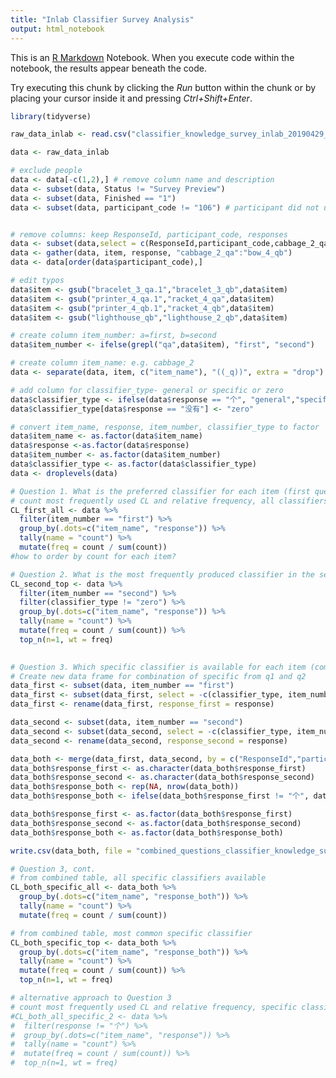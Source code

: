 ```yaml
---
title: "Inlab Classifier Survey Analysis"
output: html_notebook
---
```


This is an [R Markdown](http://rmarkdown.rstudio.com) Notebook. When you execute code within the notebook, the results appear beneath the code. 

Try executing this chunk by clicking the *Run* button within the chunk or by placing your cursor inside it and pressing *Ctrl+Shift+Enter*. 

```r
library(tidyverse)
```


```r
raw_data_inlab <- read.csv("classifier_knowledge_survey_inlab_20190429_20191025.csv", encoding="UTF-8")

data <- raw_data_inlab
```


```r

# exclude people
data <- data[-c(1,2),] # remove column name and description
data <- subset(data, Status != "Survey Preview")
data <- subset(data, Finished == "1")
data <- subset(data, participant_code != "106") # participant did not use classifiers


# remove columns: keep ResponseId, participant_code, responses
data <- subset(data,select = c(ResponseId,participant_code,cabbage_2_qa:bow_4_qb))
data <- gather(data, item, response, "cabbage_2_qa":"bow_4_qb")
data <- data[order(data$participant_code),]

# edit typos
data$item <- gsub("bracelet_3_qa.1","bracelet_3_qb",data$item)
data$item <- gsub("printer_4_qa.1","racket_4_qa",data$item)
data$item <- gsub("printer_4_qb.1","racket_4_qb",data$item)
data$item <- gsub("lighthouse_qb","lighthouse_2_qb",data$item)


```

```r

# create column item_number: a=first, b=second
data$item_number <- ifelse(grepl("qa",data$item), "first", "second")

# create column item_name: e.g. cabbage_2
data <- separate(data, item, c("item_name"), "((_q))", extra = "drop")

# add column for classifier_type- general or specific or zero
data$classifier_type <- ifelse(data$response == "个", "general","specific")
data$classifier_type[data$response == "没有"] <- "zero"

# convert item_name, response, item_number, classifier_type to factor
data$item_name <- as.factor(data$item_name)
data$response <-as.factor(data$response)
data$item_number <- as.factor(data$item_number)
data$classifier_type <- as.factor(data$classifier_type)
data <- droplevels(data)
```


```r
# Question 1. What is the preferred classifier for each item (first question)?
# count most frequently used CL and relative frequency, all classifiers, sorted by item
CL_first_all <- data %>% 
  filter(item_number == "first") %>% 
  group_by(.dots=c("item_name", "response")) %>% 
  tally(name = "count") %>% 
  mutate(freq = count / sum(count))
#how to order by count for each item?

```

```r
# Question 2. What is the most frequently produced classifier in the second question?
CL_second_top <- data %>%
  filter(item_number == "second") %>%
  filter(classifier_type != "zero") %>%
  group_by(.dots=c("item_name", "response")) %>% 
  tally(name = "count") %>%
  mutate(freq = count / sum(count)) %>% 
  top_n(n=1, wt = freq)
  
```

```r
# Question 3. Which specific classifier is available for each item (combination of q1 and q2)?
# Create new data frame for combination of specific from q1 and q2
data_first <- subset(data, item_number == "first")
data_first <- subset(data_first, select = -c(classifier_type, item_number))
data_first <- rename(data_first, response_first = response)

data_second <- subset(data, item_number == "second")
data_second <- subset(data_second, select = -c(classifier_type, item_number))
data_second <- rename(data_second, response_second = response)

data_both <- merge(data_first, data_second, by = c("ResponseId","participant_code", "item_name"))
data_both$response_first <- as.character(data_both$response_first)
data_both$response_second <- as.character(data_both$response_second)
data_both$response_both <- rep(NA, nrow(data_both))
data_both$response_both <- ifelse(data_both$response_first != "个", data_both$response_first, data_both$response_second)

data_both$response_first <- as.factor(data_both$response_first)
data_both$response_second <- as.factor(data_both$response_second)
data_both$response_both <- as.factor(data_both$response_both)

write.csv(data_both, file = "combined_questions_classifier_knowledge_survey_inlab_20190429_20191025.csv", row.names = FALSE)

```

```r
# Question 3, cont.
# from combined table, all specific classifiers available
CL_both_specific_all <- data_both %>%
  group_by(.dots=c("item_name", "response_both")) %>% 
  tally(name = "count") %>% 
  mutate(freq = count / sum(count))

# from combined table, most common specific classifier
CL_both_specific_top <- data_both %>%
  group_by(.dots=c("item_name", "response_both")) %>% 
  tally(name = "count") %>% 
  mutate(freq = count / sum(count)) %>%
  top_n(n=1, wt = freq)
```

```r
# alternative approach to Question 3
# count most frequently used CL and relative frequency, specific classifiers only, from both questions
#CL_both_all_specific_2 <- data %>% 
#  filter(response != "个") %>%
#  group_by(.dots=c("item_name", "response")) %>% 
#  tally(name = "count") %>% 
#  mutate(freq = count / sum(count)) %>%
#  top_n(n=1, wt = freq)

```
